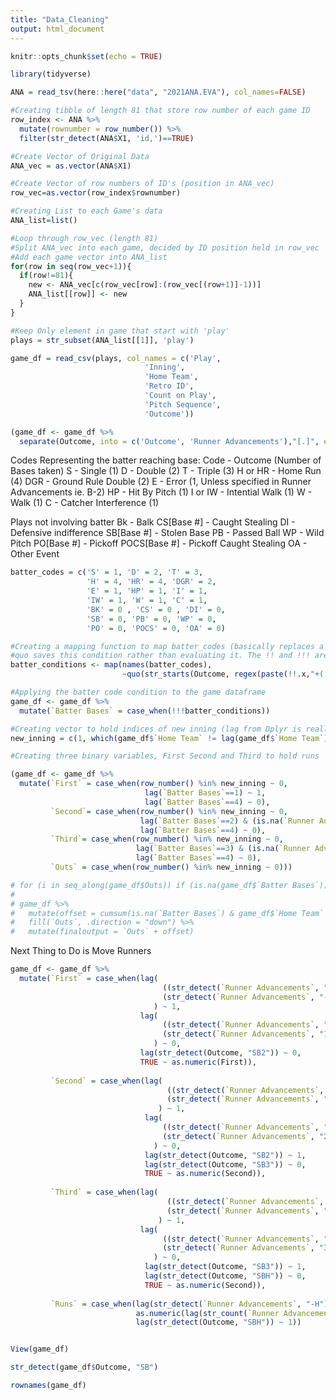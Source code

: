 ```yaml
---
title: "Data_Cleaning"
output: html_document
---
```


```r
knitr::opts_chunk$set(echo = TRUE)
```

```r
library(tidyverse)
```

```r
ANA = read_tsv(here::here("data", "2021ANA.EVA"), col_names=FALSE)
```



```r
#Creating tibble of length 81 that store row number of each game ID
row_index <- ANA %>%
  mutate(rownumber = row_number()) %>%
  filter(str_detect(ANA$X1, 'id,')==TRUE)

#Create Vector of Original Data
ANA_vec = as.vector(ANA$X1)

#Create Vector of row numbers of ID's (position in ANA_vec)
row_vec=as.vector(row_index$rownumber)

#Creating List to each Game's data
ANA_list=list()

#Loop through row_vec (length 81)
#Split ANA_vec into each game, decided by ID position held in row_vec
#Add each game vector into ANA_list
for(row in seq(row_vec+1)){
  if(row!=81){
    new <- ANA_vec[c(row_vec[row]:(row_vec[(row+1)]-1))]
    ANA_list[[row]] <- new
  }
}

```


```r
#Keep Only element in game that start with 'play'
plays = str_subset(ANA_list[[1]], 'play')

game_df = read_csv(plays, col_names = c('Play', 
                              'Inning', 
                              'Home Team', 
                              'Retro ID', 
                              'Count on Play', 
                              'Pitch Sequence',
                              'Outcome'))

(game_df <- game_df %>% 
  separate(Outcome, into = c('Outcome', 'Runner Advancements'),"[.]", extra = "merge")) #Creating Column to hold runner advancement codes
```

Codes Representing the batter reaching base:
Code - Outcome (Number of Bases taken)
S - Single (1)
D - Double (2)
T - Triple (3)
H or HR - Home Run (4)
DGR - Ground Rule Double (2)
E - Error (1, Unless specified in Runner Advancements ie. B-2)
HP - Hit By Pitch (1)
I or IW - Intential Walk (1)
W - Walk (1)
C - Catcher Interference (1)

Plays not involving batter
Bk - Balk 
CS[Base #] - Caught Stealing
DI - Defensive indifference
SB[Base #] - Stolen Base
PB - Passed Ball
WP - Wild Pitch
PO[Base #] - Pickoff
POCS[Base #] - Pickoff Caught Stealing
OA - Other Event
```r

batter_codes = c('S' = 1, 'D' = 2, 'T' = 3, 
                 'H' = 4, 'HR' = 4, 'DGR' = 2,
                 'E' = 1, 'HP' = 1, 'I' = 1, 
                 'IW' = 1, 'W' = 1, 'C' = 1,
                 'BK' = 0 , 'CS' = 0 , 'DI' = 0,
                 'SB' = 0, 'PB' = 0, 'WP' = 0, 
                 'PO' = 0, 'POCS' = 0, 'OA' = 0)

#Creating a mapping function to map batter_codes (basically replaces a for loop)
#quo saves this condition rather than evaluating it. The !! and !!! are how you actually evaluate this code
batter_conditions <- map(names(batter_codes), 
                         ~quo(str_starts(Outcome, regex(paste(!!.x,"+([0-9]|/|$)", sep="")))~batter_codes[!!.x]))

#Applying the batter code condition to the game dataframe
game_df <- game_df %>% 
  mutate(`Batter Bases` = case_when(!!!batter_conditions))
```


```r
#Creating vector to hold indices of new inning (lag from Dplyr is really helpful)
new_inning = c(1, which(game_df$`Home Team` != lag(game_df$`Home Team`))) 

#Creating three binary variables, First Second and Third to hold runs

(game_df <- game_df %>% 
  mutate(`First` = case_when(row_number() %in% new_inning ~ 0,
                              lag(`Batter Bases`==1) ~ 1,
                              lag(`Batter Bases`==4) ~ 0),
         `Second`= case_when(row_number() %in% new_inning ~ 0,
                             lag(`Batter Bases`==2) & (is.na(`Runner Advancements`)) ~ 1,
                             lag(`Batter Bases`==4) ~ 0),
         `Third`= case_when(row_number() %in% new_inning ~ 0,
                            lag(`Batter Bases`==3) & (is.na(`Runner Advancements`)) ~ 1,
                            lag(`Batter Bases`==4) ~ 0),
         `Outs` = case_when(row_number() %in% new_inning ~ 0)))

# for (i in seq_along(game_df$Outs)) if (is.na(game_df$`Batter Bases`)) game_df$Outs[i] = game_df$Outs[i] + 1
# 
# game_df %>%
#   mutate(offset = cumsum(is.na(`Batter Bases`) & game_df$`Home Team` != lag(game_df$`Home Team`)))%>%
#   fill(`Outs`, .direction = "down") %>%
#   mutate(finaloutput = `Outs` + offset)
```
Next Thing to Do is Move Runners


```r
game_df <- game_df %>% 
  mutate(`First` = case_when(lag(
                                  ((str_detect(`Runner Advancements`, ";") ==FALSE) & 
                                  (str_detect(`Runner Advancements`, "-1")))
                                ) ~ 1,
                             lag(
                                  ((str_detect(`Runner Advancements`, ";") ==FALSE) & 
                                  (str_detect(`Runner Advancements`, "1-")))
                                ) ~ 0, 
                             lag(str_detect(Outcome, "SB2")) ~ 0,
                             TRUE ~ as.numeric(First)),
                             
         `Second` = case_when(lag(
                                   ((str_detect(`Runner Advancements`, ";") ==FALSE) & 
                                   (str_detect(`Runner Advancements`, "-2")))
                                 ) ~ 1, 
                              lag(
                                  ((str_detect(`Runner Advancements`, ";") ==FALSE) & 
                                  (str_detect(`Runner Advancements`, "2-")))
                                ) ~ 0,
                              lag(str_detect(Outcome, "SB2")) ~ 1,
                              lag(str_detect(Outcome, "SB3")) ~ 0,
                              TRUE ~ as.numeric(Second)),
         
         `Third` = case_when(lag(
                                   ((str_detect(`Runner Advancements`, ";") ==FALSE) & 
                                   (str_detect(`Runner Advancements`, "-3")))
                                 ) ~ 1, 
                             lag(
                                  ((str_detect(`Runner Advancements`, ";") ==FALSE) & 
                                  (str_detect(`Runner Advancements`, "3-")))
                                ) ~ 0,
                              lag(str_detect(Outcome, "SB3")) ~ 1,
                              lag(str_detect(Outcome, "SBH")) ~ 0,
                              TRUE ~ as.numeric(Second)),
         
         `Runs` = case_when(lag(str_detect(`Runner Advancements`, "-H")) ~ 
                            as.numeric(lag(str_count(`Runner Advancements`,"-H"))),
                            lag(str_detect(Outcome, "SBH")) ~ 1))


View(game_df)
```




```r
str_detect(game_df$Outcome, "SB")
```



```r
rownames(game_df)
```


